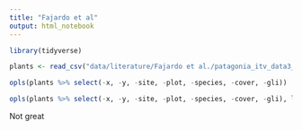 ```yaml
---
title: "Fajardo et al"
output: html_notebook
---
```

```r
library(tidyverse)
```

```r
plants <- read_csv("data/literature/Fajardo et al./patagonia_itv_data3_Sept2018 (1).csv")
```

```r
opls(plants %>% select(-x, -y, -site, -plot, -species, -cover, -gli))
```

```r
opls(plants %>% select(-x, -y, -site, -plot, -species, -cover, -gli), log(plants$gli), permI = 100)
```

Not great
